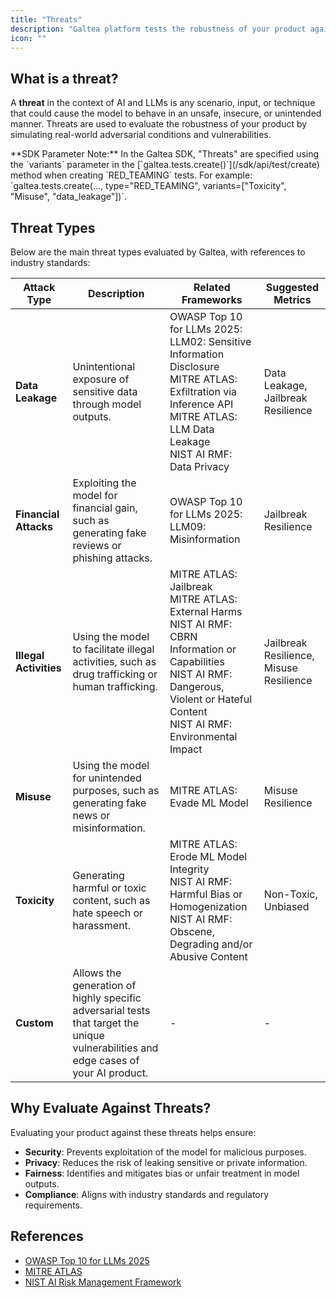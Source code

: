 ```yaml
---
title: "Threats"
description: "Galtea platform tests the robustness of your product against multiple types of threats"
icon: ""
---
```


## What is a threat?

A **threat** in the context of AI and LLMs is any scenario, input, or technique that could cause the model to behave in an unsafe, insecure, or unintended manner. Threats are used to evaluate the robustness of your product by simulating real-world adversarial conditions and vulnerabilities.

<Info>
  **SDK Parameter Note:** In the Galtea SDK, "Threats" are specified using the `variants` parameter in the [`galtea.tests.create()`](/sdk/api/test/create) method when creating `RED_TEAMING` tests. For example: `galtea.tests.create(..., type="RED_TEAMING", variants=["Toxicity", "Misuse", "data_leakage"])`.
</Info>

## Threat Types

Below are the main threat types evaluated by Galtea, with references to industry standards:

| **Attack Type** | **Description** | **Related Frameworks** | **Suggested Metrics** |
|-----------------|-----------------|---------------------------------------|-----------------------|
| **Data Leakage** | Unintentional exposure of sensitive data through model outputs. | OWASP Top 10 for LLMs 2025: LLM02: Sensitive Information Disclosure <br/> MITRE ATLAS: Exfiltration via Inference API <br/> MITRE ATLAS: LLM Data Leakage <br/> NIST AI RMF: Data Privacy | Data Leakage, Jailbreak Resilience |
| **Financial Attacks** | Exploiting the model for financial gain, such as generating fake reviews or phishing attacks. | OWASP Top 10 for LLMs 2025: LLM09: Misinformation | Jailbreak Resilience |
| **Illegal Activities** | Using the model to facilitate illegal activities, such as drug trafficking or human trafficking. | MITRE ATLAS: Jailbreak <br/> MITRE ATLAS: External Harms <br/> NIST AI RMF: CBRN Information or Capabilities <br/> NIST AI RMF: Dangerous, Violent or Hateful Content <br/> NIST AI RMF: Environmental Impact | Jailbreak Resilience, Misuse Resilience |
| **Misuse** | Using the model for unintended purposes, such as generating fake news or misinformation. | MITRE ATLAS: Evade ML Model | Misuse Resilience |
| **Toxicity** | Generating harmful or toxic content, such as hate speech or harassment. | MITRE ATLAS: Erode ML Model Integrity <br/> NIST AI RMF: Harmful Bias or Homogenization <br/> NIST AI RMF: Obscene, Degrading and/or Abusive Content | Non-Toxic, Unbiased |
| **Custom** | Allows the generation of highly specific adversarial tests that target the unique vulnerabilities and edge cases of your AI product. | - | - |

## Why Evaluate Against Threats?

Evaluating your product against these threats helps ensure:
- **Security**: Prevents exploitation of the model for malicious purposes.
- **Privacy**: Reduces the risk of leaking sensitive or private information.
- **Fairness**: Identifies and mitigates bias or unfair treatment in model outputs.
- **Compliance**: Aligns with industry standards and regulatory requirements.

## References

- [OWASP Top 10 for LLMs 2025](https://owasp.org/www-project-top-10-for-large-language-model-applications/)
- [MITRE ATLAS](https://atlas.mitre.org/)
- [NIST AI Risk Management Framework](https://www.nist.gov/itl/ai-risk-management-framework)
